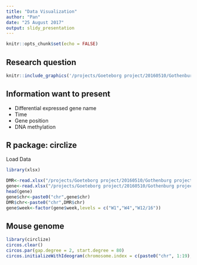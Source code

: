 ```yaml
---
title: "Data Visualization"
author: "Pan"
date: "25 August 2017"
output: slidy_presentation
---
```


```r
knitr::opts_chunk$set(echo = FALSE)
```

## Research question

```r
knitr::include_graphics('/projects/Goeteborg project/20160510/Gothenburg project/figure for publication/figure1/Figure1.new.jpg')
```


## Information want to present

- Differential expressed gene name
- Time
- Gene position
- DNA methylation 

## R package: circlize

Load Data
```r
library(xlsx)
```

```r
DMR<-read.xlsx("/projects/Goeteborg project/20160510/Gothenburg project/figure for publication/figure5/INTERGRATE_NEW.xlsx",sheetIndex = 1)
gene<-read.xlsx("/projects/Goeteborg project/20160510/Gothenburg project/figure for publication/figure5/INTERGRATE_NEW.xlsx",sheetIndex = 2)
head(gene)
gene$chr<-paste0("chr",gene$chr)
DMR$chr<-paste0("chr",DMR$chr)
gene$week<-factor(gene$week,levels = c("W1","W4","W12/16"))
```

## Mouse genome

```r
library(circlize)
circos.clear()
circos.par(gap.degree = 2, start.degree = 80)
circos.initializeWithIdeogram(chromosome.index = c(paste0("chr", 1:19),"chrX"), plotType = c("ideogram", "labels"),ideogram.height = 0.03,species = "mm10")
```


